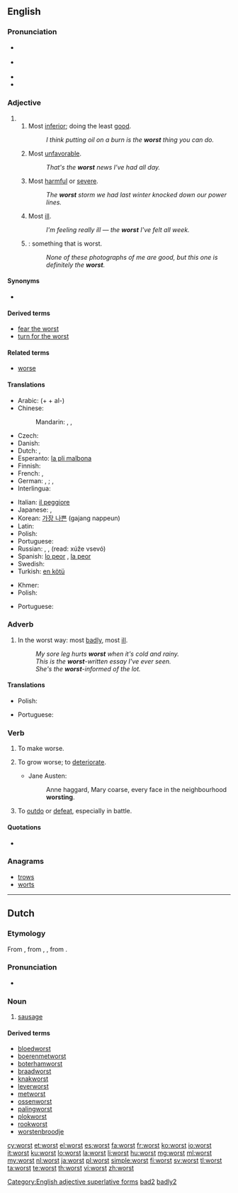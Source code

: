 ==English==

===Pronunciation===
* {{a|RP}} {{IPA|/wɜːst/}}
* {{a|US}} {{IPA|/wɝst/}}
* {{audio|en-us-worst.ogg|Audio (US)}}
* {{rhymes|ɜː(r)st}}

===Adjective===
{{head|en|adjective}}

# {{superlative of|bad}}
## Most [[inferior]]; doing the least [[good]].
##: ''I think putting oil on a burn is the '''worst''' thing you can do.''
## Most [[unfavorable]].
##: ''That's the '''worst''' news I've had all day.''
## Most [[harmful]] or [[severe]].
##: ''The '''worst''' storm we had last winter knocked down our power lines.''
## Most [[ill]].
##: ''I'm feeling really ill — the '''worst''' I've felt all week.''
## {{non-gloss definition|Used with the definite article and an implied noun}}: something that is worst.
##: ''None of these photographs of me are good, but this one is definitely the '''worst'''.''

====Synonyms====
* {{sense|most ill}} {{onym|en|illest}} {{qualifier|nonstandard}}

====Derived terms====
* [[fear the worst]]
* [[turn for the worst]]

====Related terms====
* [[worse]]

====Translations====
{{trans-top|Most inferior}}
* Arabic: (+ {{Arab|[[ال|الـ]]}} + al-) {{t-|ar|أسوأ|tr='áswa'}}
* Chinese:
*: Mandarin: {{t|cmn|最壞|sc=Hani}},  {{t|cmn|最坏|tr=zuìhuài|sc=Hani}},  {{t|cmn|最差|tr=zuìchà|sc=Hani}}
* Czech: {{t-|cs|nejhorší}}
* Danish: {{t-|da|værst}}
* Dutch: {{t+|nl|slechtst}}, {{t+|nl|ergst}}
* Esperanto: [[la pli malbona]]
* Finnish: {{t-|fi|pahin}}
* French: {{qualifier|+ le / la}} {{t+|fr|pire}},  {{qualifier|+ le plus / la plus}} {{t+|fr|mauvais|alt=mauvais(e)}}
* German: {{qualifier|+ der, die, das}} {{t-|de|schlechteste}},  {{t-|de|schlechtester}};  {{qualifier|+ der, die, das}} {{t-|de|schlimmste}}, {{t-|de|schlimmster}}
* Interlingua: {{t-|ia|pejor}}
{{trans-mid}}
* Italian: [[il peggiore]]
* Japanese: {{qualifier|+ -の -no}} {{t-|ja|最悪|tr=さいあく, saiaku}},  {{qualifier|+ -の -no}} {{t+|ja|最低|tr=さいてい, saitei}}
* Korean: [[가장 나쁜]] (gajang nappeun)
* Latin: {{t-|la|pessimus}}
* Polish: {{t-|pl|najgorszy|m}}
* Portuguese: {{t+|pt|pior}}
* Russian: {{t+|ru|худший|tr=xúdšij}}, {{t+|ru|наихудший|tr=naixúdšij}},  {{t-|ru|хуже всего|tr=xúže vsegó}} (read: xúže vsevó)
* Spanish: [[lo peor]] {{m}}, [[la peor]] {{f}}
* Swedish: {{t+|sv|värst}}
* Turkish: [[en kötü]]

{{trans-bottom}}

{{trans-top|Something that is worst}}
* Khmer: {{t|km|ដែលអាក្រក់ជាងគេ|tr=dael aakrɑk cieng kee|sc=Khmr}}
* Polish: {{t-|pl|najgorsze|n}}
{{trans-mid}}
* Portuguese: {{t+|pt|pior|m}}
{{trans-bottom}}

===Adverb===
{{head|en|adverb}}

# In the worst way: most [[badly]], most [[ill]].
#: ''My sore leg hurts '''worst''' when it's cold and rainy.''
#: ''This is the '''worst'''-written essay I've ever seen.''
#: ''She's the '''worst'''-informed of the lot.''

====Translations====
{{trans-top|In the worst way}}
* Polish: {{t-|pl|najgorzej}}
{{trans-mid}}
* Portuguese: {{t+|pt|pior}}
{{trans-bottom}}

===Verb===
{{en-verb}}

# {{archaic|transitive}} To make worse.
# {{dated|intransitive}} To grow worse; to [[deteriorate]].
#* {{rfdate}} Jane Austen:
#*: Anne haggard, Mary coarse, every face in the neighbourhood '''worsting'''.
# {{rare}} To [[outdo]] or [[defeat]], especially in battle.

====Quotations====
* {{seeCites}}

===Anagrams===
* [[trows#English|trows]]
* [[worts#English|worts]]

[[Category:English adjective superlative forms]]
[[Category:English suppletive adjective paradigms|bad2]]
[[Category:English suppletive adverb paradigms|badly2]]

----

==Dutch==

===Etymology===
From {{etyl|dum|nl}} {{term|worst|lang=dum}}, from {{etyl|odt|nl}} {{recons|wurst|lang=odt}}, {{recons|worst|lang=odt}}, from {{etyl|gem-pro|nl}} {{recons|wurstiz|lang=gem-pro}}.

===Pronunciation===
* {{rhymes|ɔrst|lang=nl}}

===Noun===
{{nl-noun|f|worsten|worstje}}

# [[sausage]]

====Derived terms====
* [[bloedworst]]
* [[boerenmetworst]]
* [[boterhamworst]]
* [[braadworst]]
* [[knakworst]]
* [[leverworst]]
* [[metworst]]
* [[ossenworst]]
* [[palingworst]]
* [[plokworst]]
* [[rookworst]]
* [[worstenbroodje]]

[[cy:worst]]
[[et:worst]]
[[el:worst]]
[[es:worst]]
[[fa:worst]]
[[fr:worst]]
[[ko:worst]]
[[io:worst]]
[[it:worst]]
[[ku:worst]]
[[lo:worst]]
[[la:worst]]
[[li:worst]]
[[hu:worst]]
[[mg:worst]]
[[ml:worst]]
[[my:worst]]
[[nl:worst]]
[[ja:worst]]
[[pl:worst]]
[[simple:worst]]
[[fi:worst]]
[[sv:worst]]
[[tl:worst]]
[[ta:worst]]
[[te:worst]]
[[th:worst]]
[[vi:worst]]
[[zh:worst]]